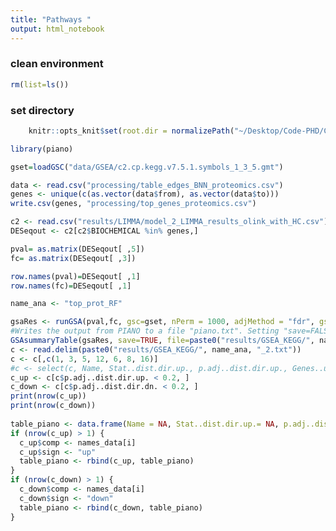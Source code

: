 ```yaml
---
title: "Pathways "
output: html_notebook
---
```



### clean environment
```r
rm(list=ls())
```

### set directory
```r
    knitr::opts_knit$set(root.dir = normalizePath("~/Desktop/Code-PHD/COCOMO_txn/")) 
```

```r
library(piano)
```

```r
gset=loadGSC("data/GSEA/c2.cp.kegg.v7.5.1.symbols_1_3_5.gmt")
```

```r
data <- read.csv("processing/table_edges_BNN_proteomics.csv")
genes <- unique(c(as.vector(data$from), as.vector(data$to)))
write.csv(genes, "processing/top_genes_proteomics.csv")

c2 <- read.csv("results/LIMMA/model_2_LIMMA_results_olink_with_HC.csv")
DESeqout <- c2[c2$BIOCHEMICAL %in% genes,]
```

```r
pval= as.matrix(DESeqout[ ,5]) 
fc= as.matrix(DESeqout[ ,3]) 

row.names(pval)=DESeqout[ ,1]
row.names(fc)=DESeqout[ ,1]
```

```r
name_ana <- "top_prot_RF"
```

```r
gsaRes <- runGSA(pval,fc, gsc=gset, nPerm = 1000, adjMethod = "fdr", gsSizeLim=c(1, 187))
#Writes the output from PIANO to a file "piano.txt". Setting "save=FALSE" simply shows the result from PIANO
GSAsummaryTable(gsaRes, save=TRUE, file=paste0("results/GSEA_KEGG/", name_ana, "_2.txt"))
c <- read.delim(paste0("results/GSEA_KEGG/", name_ana, "_2.txt"))
c <- c[,c(1, 3, 5, 12, 6, 8, 16)]
#c <- select(c, Name, Stat..dist.dir.up., p.adj..dist.dir.up., Genes..up., Stat..dist.dir.dn., p.adj..dist.dir.dn., Genes..down.)
c_up <- c[c$p.adj..dist.dir.up. < 0.2, ]
c_down <- c[c$p.adj..dist.dir.dn. < 0.2, ]
print(nrow(c_up))
print(nrow(c_down))
    
table_piano <- data.frame(Name = NA, Stat..dist.dir.up.= NA, p.adj..dist.dir.up.= NA, Genes..up. = NA, Stat..dist.dir.dn.= NA, p.adj..dist.dir.dn.= NA, Genes..down. = NA, comp = NA, sign = NA)
if (nrow(c_up) > 1) {
  c_up$comp <- names_data[i]
  c_up$sign <- "up"
  table_piano <- rbind(c_up, table_piano)
}
if (nrow(c_down) > 1) {
  c_down$comp <- names_data[i]
  c_down$sign <- "down"
  table_piano <- rbind(c_down, table_piano)
}

```

